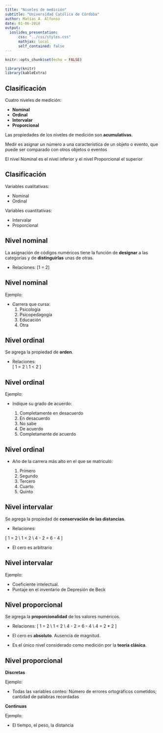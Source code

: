 ```yaml
---
title: "Niveles de medición"
subtitle: "Universidad Católica de Córdoba"
author: Matías A. Alfonso
date: 01-06-2018
output:
  ioslides_presentation:
      css: "../css/styles.css"
      mathjax: local
      self_contained: false
---
```


```r
knitr::opts_chunk$set(echo = FALSE)

library(knitr)
library(kableExtra)
```


## Clasificación
Cuatro niveles de medición:  

* **Nominal**  
* **Ordinal**  
* **Intervalar**  
* **Proporcional**  

Las propiedades de los niveles de medición son **acumulativas**.
<div class="notes">
Medir es asignar un número a una característica de un objeto o evento, que puede ser comparado con otros objetos o eventos  

El nivel Nominal es el nivel inferior y el nivel Proporcional el superior
</div>

## Clasificación
Variables cualitativas:  

* Nominal
* Ordinal

Variables cuantitativas:  

* Intervalar
* Proporcional

## Nivel nominal
La asignación de códigos numéricos tiene la función de **designar** a las categorías y de **distinguirlas** unas de otras. 

* Relaciones:
\[1 = 2\]

## Nivel nominal

Ejemplo: 

* Carrera que cursa:  
	1) Psicología
	2) Psicopedagogía
	3) Educación
	4) Otra
	
## Nivel ordinal
Se agrega la propiedad de **orden**.  

* Relaciones:  
\[
1 = 2 \\
1 < 2
\]

## Nivel ordinal

Ejemplo:  

* Indique su grado de acuerdo:  

	1) Completamente en desacuerdo
	2) En desacuerdo
	3) No sabe
	4) De acuerdo
	5) Completamente de acuerdo

## Nivel ordinal  

* Año de la carrera más alto en el que se matriculó:  

	1) Primero
	2) Segundo
	3) Tercero
	4) Cuarto
	5) Quinto

## Nivel intervalar
Se agrega la propiedad de **conservación de las distancias**.  

* Relaciones:  

\[
1 = 2 \\
1 < 2 \\
4 - 2 = 6 - 4
\]

* El cero es arbitrario

## Nivel intervalar

Ejemplo:  

* Coeficiente intelectual. 
* Puntaje en el inventario de Depresión de Beck

## Nivel proporcional  

Se agrega la **proporcionalidad** de los valores numéricos.

* Relaciones:
\[
1 = 2 \\
1 < 2 \\
4 - 2 = 6 - 4 \\
4 = 2 * 2
\]

* El cero es **absoluto**. Ausencia de magnitud.
* Es el único nivel considerado como medición por la **teoría clásica**.

## Nivel proporcional  
**Discretas**  

Ejemplo:  

* Todas las variables conteo: Número de errores ortográficos cometidos; cantidad de palabras recordadas  

**Continuas**  

Ejemplo:  

* El tiempo, el peso, la distancia
